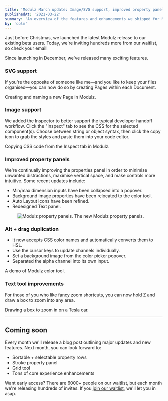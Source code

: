 ```yaml
---
title: 'Modulz March update: Image/SVG support, improved property panels, improved text tool'
publishedAt: '2021-03-22'
summary: 'An overview of the features and enhancements we shipped for Modulz in January 2021.'
by: 'colm'
---
```



Just before Christmas, we launched the latest Modulz release to our existing beta users. Today, we're inviting hundreds more from our waitlist, so check your email!

Since launching in December, we've released many exciting features.

### SVG support
If you're the opposite of someone like me—and you like to keep your files organised—you can now do so by creating Pages within each Document.

<ProductVideo src={pages}>
  Creating and naming a new Page in Modulz.
</ProductVideo>

### Image support
We added the Inspector to better support the typical developer handoff workflow. Click the "Inspect" tab to see the CSS for the selected component(s). Choose between string or object syntax, then click the copy icon to grab the styles and paste them into your code editor.

<ProductVideo src={inspector}>
  Copying CSS code from the Inspect tab in Modulz.
</ProductVideo>

### Improved property panels
We're continually improving the properties panel in order to minimise unwanted distractions, maximise vertical space, and make controls more intuitive. Some recent updates include:

- Min/max dimension inputs have been collapsed into a popover.
- Background image properties have been relocated to the color tool.
- Auto Layout icons have been refined.
- Redesigned Text panel.

<figure style={{ margin: 0 }}>
  <img src={panels} alt="Modulz property panels." style={{ boxShadow: '0 0 0 1px hsl(210deg 15% 90%)' }} />
  <Box as="figcaption" style={{ fontSize: '15px', marginTop: '-15px', paddingBottom: '10px', lineHeight: '25px' }} sx={{ color: 'gray700' }}>The new Modulz property panels.</Box>
</figure>

### Alt + drag duplication

- It now accepts CSS color names and automatically converts them to HSL.
- Use the cursor keys to update channels individually.
- Set a background image from the color picker popover.
- Separated the alpha channel into its own input.

<ProductVideo src={colors}>
  A demo of Modulz color tool.
</ProductVideo>

### Text tool improvements
For those of you who like fancy zoom shortcuts, you can now hold Z and draw a box to zoom into any area.

<ProductVideo src={zoom}>
  Drawing a box to zoom in on a Tesla car.
</ProductVideo>

---

## Coming soon

Every month we'll release a blog post outlining major updates and new features. Next month, you can look forward to:

- Sortable + selectable property rows
- Stroke property panel
- Grid tool
- Tons of core experience enhancements

Want early access? There are 6000+ people on our waitlist, but each month we're releasing hundreds of invites. If you [join our waitlist](https://modulz.typeform.com/to/fp4gBW), we'll let you in asap.
